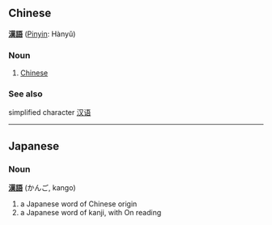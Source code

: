 ==Chinese==
'''[[漢]][[語]]''' ([[Pinyin]]: Hànyǔ)

===Noun===
# [[Chinese]]

===See also===
simplified character
[[汉语]]
----

==Japanese==
===Noun===
'''[[漢]][[語]]''' (かんご, kango)

# a Japanese word of Chinese origin
# a Japanese word of kanji, with On reading